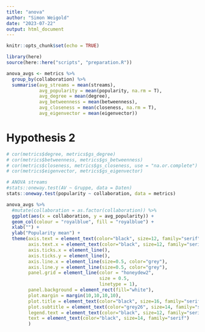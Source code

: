 ```yaml
---
title: "anova"
author: "Simon Weigold"
date: "2023-07-22"
output: html_document
---
```


```r
knitr::opts_chunk$set(echo = TRUE)
```
```r
library(here)
source(here::here("scripts", "preparation.R"))
```

```r
anova_avgs <- metrics %>% 
  group_by(collaboration) %>% 
  summarise(avg_streams = mean(streams),
            avg_popularity = mean(popularity, na.rm = T),
            avg_degree = mean(degree),
            avg_betweenness = mean(betweenness),
            avg_closeness = mean(closeness, na.rm = T),
            avg_eigenvector = mean(eigenvector))
```

# Hypothesis 2

```r
# cor(metrics$degree, metrics$gs_degree)
# cor(metrics$betweenness, metrics$gs_betweenness)
# cor(metrics$closeness, metrics$gs_closeness, use = "na.or.complete")
# cor(metrics$eigenvector, metrics$gs_eigenvector)
```

```r
# ANOVA streams
#stats::oneway.test(AV ~ Gruppe, data = Daten)
stats::oneway.test(popularity ~ collaboration, data = metrics)
```

```r
anova_avgs %>% 
  #mutate(collaboration = as.factor(collaboration)) %>% 
  ggplot(aes(x = collaboration, y = avg_popularity)) +
  geom_col(colour = "royalblue", fill = "royalblue") +
  xlab("") +
  ylab("Popularity mean") +
  theme(axis.text = element_text(color="black", size=12, family="serif"),
        axis.text.x = element_text(color="black", size=12, family="serif"),
        axis.ticks.x = element_line(),
        axis.ticks.y = element_line(),
        axis.line.x = element_line(size=0.5, color="grey"),
        axis.line.y = element_line(size=0.5, color="grey"),
        panel.grid = element_line(color = "honeydew2",
                                  size = 0.5,
                                  linetype = 1),
        panel.background = element_rect(fill="white"),
        plot.margin = margin(10,10,10,10),
        plot.title = element_text(color="black", size=16, family="serif"),
        plot.subtitle = element_text(color="grey26", size=14, family="serif"),
        legend.text = element_text(color="black", size=12, family="serif"),
        text = element_text(color="black", size=14, family="serif")
        )
```



